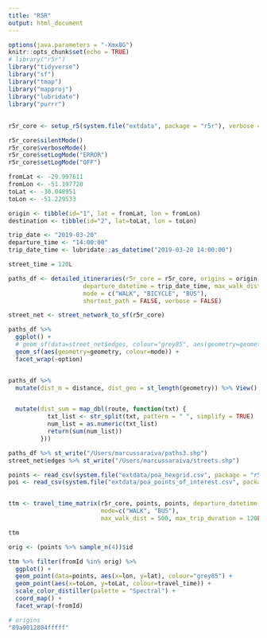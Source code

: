 ```yaml
---
title: "R5R"
output: html_document
---
```


```r
options(java.parameters = "-Xmx8G")
knitr::opts_chunk$set(echo = TRUE)
# library("r5r")
library("tidyverse")
library("sf")
library("tmap")
library("mapproj")
library("lubridate")
library("purrr")
```

## 

```r
r5r_core <- setup_r5(system.file("extdata", package = "r5r"), verbose = FALSE)
```

```r
r5r_core$silentMode()
r5r_core$verboseMode()
r5r_core$setLogMode("ERROR")
r5r_core$setLogMode("OFF")
```

```r
fromLat <- -29.997611
fromLon <- -51.197720
toLat <- -30.048951
toLon <- -51.229533

origin <- tibble(id="1", lat = fromLat, lon = fromLon)
destination <- tibble(id="2", lat=toLat, lon = toLon)

trip_date <- "2019-03-20"
departure_time <- "14:00:00"
trip_date_time <- lubridate::as_datetime("2019-03-20 14:00:00")

street_time = 120L

paths_df <- detailed_itineraries(r5r_core = r5r_core, origins = origin, destinations = destination, 
                     departure_datetime = trip_date_time, max_walk_dist = 0.8, 
                     mode = c("WALK", "BICYCLE", "BUS"),
                     shortest_path = FALSE, verbose = FALSE)

```

```r
street_net <- street_network_to_sf(r5r_core)
```

```r
paths_df %>%
  ggplot() +
  # geom_sf(data=street_net$edges, colour="grey85", aes(geometry=geometry)) +
  geom_sf(aes(geometry=geometry, colour=mode)) +
  facet_wrap(~option)
```
```r

```


```r
paths_df %>%
  mutate(dist_m = distance, dist_geo = st_length(geometry)) %>% View()


  mutate(dist_sum = map_dbl(route, function(txt) {
           txt_list <- str_split(txt, pattern = " ", simplify = TRUE)
           num_list = as.numeric(txt_list)
           return(sum(num_list))
         }))
```


```r
paths_df %>% st_write("/Users/marcussaraiva/paths3.shp")
street_net$edges %>% st_write("/Users/marcussaraiva/streets.shp")
```


```r
points <- read_csv(system.file("extdata/poa_hexgrid.csv", package = "r5r"))
poi <- read_csv(system.file("extdata/poa_points_of_interest.csv", package = "r5r"))
```

```r

```

```r
ttm <- travel_time_matrix(r5r_core, points, points, departure_datetime = trip_date_time, 
                          mode=c("WALK", "BUS"), 
                          max_walk_dist = 500, max_trip_duration = 120L, verbose = FALSE)
```

```r
ttm
```




```r
orig <- (points %>% sample_n(4))$id

ttm %>% filter(fromId %in% orig) %>%
  ggplot() +
  geom_point(data=points, aes(x=lon, y=lat), colour="grey85") +
  geom_point(aes(x=toLon, y=toLat, colour=travel_time)) +
  scale_color_distiller(palette = "Spectral") +
  coord_map() +
  facet_wrap(~fromId)
```

```r
# origins
"89a9012804fffff"

```






